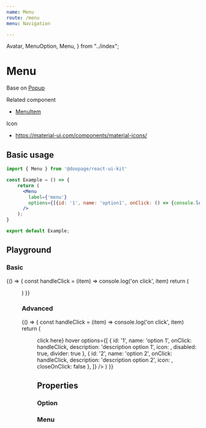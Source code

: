 ```yaml
---
name: Menu
route: /menu
menu: Navigation

---
```






  Avatar,
  MenuOption,
  Menu,
} from "../index";

# Menu
Base on [Popup](https://huynhhuyhiep.github.io/doopage-react-ui-kit/popup)

Related component
- [MenuItem](https://huynhhuyhiep.github.io/doopage-react-ui-kit/menu-item)

Icon
- https://material-ui.com/components/material-icons/

## Basic usage

```jsx
import { Menu } from '@doopage/react-ui-kit'

const Example = () => {
    return (
      <Menu
        label={'menu'}
        options={[{id: '1', name: 'option1', onClick: () => {console.log('on click')}}]}
      />
    );
}

export default Example;
```

## Playground

### Basic
<Playground>
  {() =>
  {
    const handleClick = (item) => console.log('on click', item)
    return (
      <Menu
        label={'menu'}
        options={[
          { name: 'option 1', onClick: handleClick },
          { name: 'option 2', onClick: handleClick },
        ]}
      />
    )
  }}
</Playground>

### Advanced
<Playground>
  {() =>
  {
    const handleClick = (item) => console.log('on click', item)
    return (
      <Menu
        button={<div style={{ width: 100, backgroundColor: 'gray', textAlign: 'center', color: '#fff' }}>click
          here</div>}
        hover
        options={[
          {
            id: '1',
            name: 'option 1',
            onClick: handleClick,
            description: 'description option 1',
            icon: <AdbIcon />,
            disabled: true,
            divider: true
          },
          {
            id: '2',
            name: 'option 2',
            onClick: handleClick,
            description: 'description option 2',
            icon: <Avatar src={doopageLogo} size='small' shadow={false} />,
            closeOnClick: false
          },
        ]}
      />
    )
  }}
</Playground>

## Properties

### Option
<Props of={MenuOption} table />

### Menu
<Props of={Menu} table />

